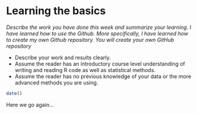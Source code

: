 # Learning the basics

*Describe the work you have done this week and summarize your learning.*
*I have learned how to use the Github. More specifically, I have learned how to create my own Github repository. 
You will create your own GitHub repository*

- Describe your work and results clearly. 
- Assume the reader has an introductory course level understanding of writing and reading R code as well as statistical methods.
- Assume the reader has no previous knowledge of your data or the more advanced methods you are using.

```r
date()
```

Here we go again...

